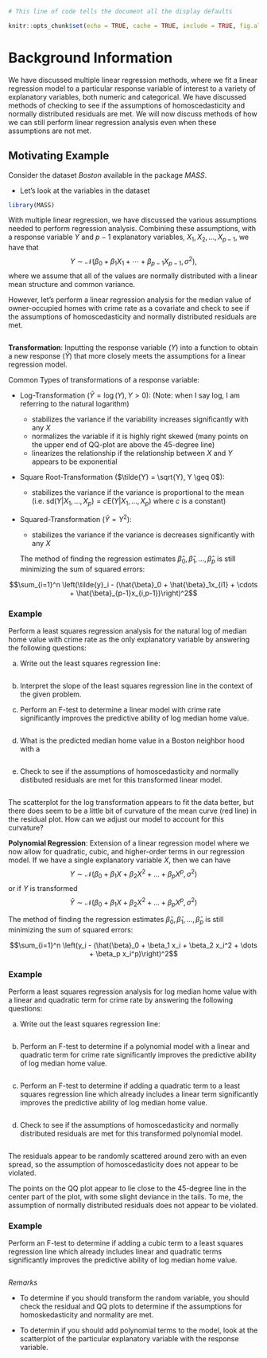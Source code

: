 ```{r setup, include = TRUE}
# This line of code tells the document all the display defaults

knitr::opts_chunk$set(echo = TRUE, cache = TRUE, include = TRUE, fig.align="center",warnings = FALSE,fig.width = 5,fig.height=3)
```

# Background Information

We have discussed multiple linear regression methods, where we fit a linear regression model to a particular response variable of interest to a variety of explanatory variables, both numeric and categorical.  We have discussed methods of checking to see if the assumptions of homoscedasticity and normally distributed residuals are met.  We will now discuss methods of how we can still perform linear regression analysis even when these assumptions are not met.

## Motivating Example

Consider the dataset *Boston* available in the package *MASS*.

- Let's look at the variables in the dataset

```{r}
library(MASS)
```

With multiple linear regression, we have discussed the various assumptions needed to perform regression analysis.  Combining these assumptions, with a response variable $Y$ and $p-1$ explanatory variables, $X_1,X_2,\dots,X_{p-1}$, we have that $$Y \sim \mathcal{N}\left(\beta_0 + \beta_1X_1 + \cdots + \beta_{p-1}X_{p-1},\sigma^2\right),$$ where we assume that all of the values are normally distributed with a linear mean structure and common variance.

However, let's perform a linear regression analysis for the median value of owner-occupied homes with crime rate as a covariate and check to see if the assumptions of homoscedasticity and normally distributed residuals are met.

```{r}
```

**Transformation**: Inputting the response variable ($Y$) into a function to obtain a new response ($\tilde{Y}$) that more closely meets the assumptions for a linear regression model.

Common Types of transformations of a response variable:

- Log-Transformation ($\tilde{Y} = \log(Y), Y > 0$): (Note: when I say log, I am referring to the natural logarithm)

  - stabilizes the variance if the variability increases significantly with any $X$
  - normalizes the variable if it is highly right skewed (many points on the upper end of QQ-plot are above the 45-degree line)
  - linearizes the relationship if the relationship between $X$ and $Y$ appears to be exponential
  
- Square Root-Transformation ($\tilde{Y} = \sqrt{Y}, Y \geq 0$): 

  - stabilizes the variance if the variance is proportional to the mean (i.e. $\text{sd}(Y | X_1,\dots,X_p) = c\text{E}(Y | X_1,\dots,X_p)$ where $c$ is a constant)
  
- Squared-Transformation ($\tilde{Y} = Y^2$): 

  - stabilizes the variance if the variance is decreases significantly with any $X$
  
  The method of finding the regression estimates $\hat{\beta}_0,\hat{\beta}_1,\dots,\hat{\beta}_p$ is still minimizing the sum of squared errors:

$$\sum_{i=1}^n \left(\tilde{y}_i - (\hat{\beta}_0 + \hat{\beta}_1x_{i1} + \cdots + \hat{\beta}_{p-1}x_{i,p-1})\right)^2$$
  
### Example

Perform a least squares regression analysis for the natural log of median home value with crime rate as the only explanatory variable by answering the following questions:

a.  Write out the least squares regression line:
```{r}
```

b.  Interpret the slope of the least squares regression line in the context of the given problem.

c.  Perform an F-test to determine a linear model with crime rate significantly improves the predictive ability of log median home value.

```{r}
```

d. What is the predicted median home value in a Boston neighbor hood with a 
```{r}
```

e.  Check to see if the assumptions of homoscedasticity and normally distibuted residuals are met for this transformed linear model.
```{r}
```

The scatterplot for the log transformation appears to fit the data better, but there does seem to be a little bit of curvature of the mean curve (red line) in the residual plot.  How can we adjust our model to account for this curvature?

**Polynomial Regression**: Extension of a linear regression model where we now allow for quadratic, cubic, and higher-order terms in our regression model.  If we have a single explanatory variable $X$, then we can have
$$Y \sim \mathcal{N}\left(\beta_0 + \beta_1 X + \beta_2 X^2 + \dots + \beta_p X^p,\sigma^2\right)$$ or if $Y$ is transformed
$$\tilde{Y} \sim \mathcal{N}\left(\beta_0 + \beta_1 X + \beta_2 X^2 + \dots + \beta_p X^p,\sigma^2\right)$$

The method of finding the regression estimates $\hat{\beta}_0,\hat{\beta}_1,\dots,\hat{\beta}_p$ is still minimizing the sum of squared errors:

$$\sum_{i=1}^n \left(y_i - (\hat{\beta}_0 + \beta_1 x_i + \beta_2 x_i^2 + \dots + \beta_p x_i^p)\right)^2$$

### Example

Perform a least squares regression analysis for log median home value with a linear and quadratic term for crime rate by answering the following questions:

a.  Write out the least squares regression line:
```{r}
```

b.  Perform an F-test to determine if a polynomial model with a linear and  quadratic term for crime rate significantly improves the predictive ability of log median home value.

```{r}
```
c.  Perform an F-test to determine if adding a quadratic term to a least squares regression line which already includes a linear term significantly improves the predictive ability of log median home value.

```{r}
```


d.  Check to see if the assumptions of homoscedasticity and normally distributed residuals are met for this transformed polynomial model.
```{r}
```

The residuals appear to be randomly scattered around zero with an even spread, so the assumption of homoscedasticity does not appear to be violated.

The points on the QQ plot appear to lie close to the 45-degree line in the center part of the plot, with some slight deviance in the tails.  To me, the assumption of normally distributed residuals does not appear to be violated.

### Example

Perform an F-test to determine if adding a cubic term to a least squares regression line which already includes linear and quadratic terms significantly improves the predictive ability of log median home value.

```{r}
```

*Remarks*

- To determine if you should transform the random variable, you should check the residual and QQ plots to determine if the assumptions for homoskedasticity and normality are met.

- To determin if you should add polynomial terms to the model, look at the scatterplot of the particular explanatory variable with the response variable.

